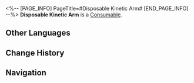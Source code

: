 <%-- [PAGE_INFO]
PageTitle=#Disposable Kinetic Arm#
[END_PAGE_INFO] --%>
{{Item Infobox
|id          = 403001
|image       = Item Disposable Kinetic Arm.png
|type        = Consumable
|invCategory = Consumables
|rarity      = 4
|effect      = Upon use, increases ATK of all allies by 325 and CRIT Rate by 12% for the next battle.
|description = It is said that the first thing Emperor Rubert I did when it gained free will was to use all the parts it could find to build a formidable kinetic arm, charged with its hatred towards organic life forms.<br />Before the antilife equation was discovered, the emperor's army used its brute mechanical force to lay waste to the universe.
|source1     = [[Omni-Synthesizer]]
}}
{{Description|''"Technology won't solve all problems. To make something new, you need a hair of... passion."''}}
'''Disposable Kinetic Arm''' is a [[Consumable]].

==Other Languages==
{{Other Languages
|en   = Disposable Kinetic Arm
|zhs  = 一次性动力臂
|zht  = 一次性動力臂
|ja   = 使い捨て動力アーム
|ko   = 일회용 동력 팔
|es   = Brazo cinético desechable
|fr   = Bras cinétique jetable
|ru   = Одноразовая кинетическая рука
|th   = Disposable Kinetic Arm
|vi   = Cánh Tay Động Lực Dùng 1 Lần
|de   = Kinetischer Einwegarm
|id   = Disposable Kinetic Arm
|pt   = Braço Cinético Descartável
}}

==Change History==
{{Change History|2.0}}

==Navigation==
{{Consumable Navbox}}